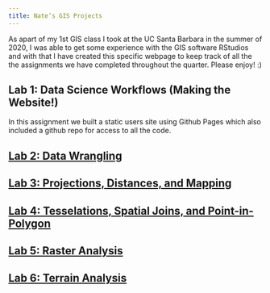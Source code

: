 ```yaml
---
title: Nate’s GIS Projects
---
```


As apart of my 1st GIS class I took at the UC Santa Barbara in the summer of 2020, I was able to get some experience with the GIS software RStudios and with that I have created this specific webpage to keep track of all the the assignments we have completed throughout the quarter. Please enjoy! :) 


## Lab 1: Data Science Workflows (Making the Website!)

In this assignment we built a static users site using Github Pages which also included a github repo for access to all the code.

## [Lab 2: Data Wrangling](https://nateedgar97.github.io/geog-176A-labs/lab-02-nate--new-.html)




## [Lab 3: Projections, Distances, and Mapping](https://nateedgar97.github.io/geog-176A-labs/lab-03.html)




## [Lab 4: Tesselations, Spatial Joins, and Point-in-Polygon](https://nateedgar97.github.io/geog-176A-labs/lab-04.html)



## [Lab 5: Raster Analysis](https://nateedgar97.github.io/geog-176A-labs/lab-05.html)




## [Lab 6: Terrain Analysis](https://nateedgar97.github.io/geog-176A-labs/lab-06.html)


